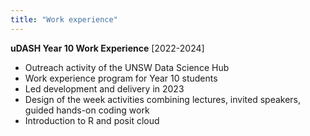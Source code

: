 ```yaml
---
title: "Work experience"
---
```


**uDASH Year 10 Work Experience** [2022-2024]

- Outreach activity of the UNSW Data Science Hub
- Work experience program for Year 10 students
- Led development and delivery in 2023
- Design of the week activities combining lectures, invited speakers, guided hands-on coding work 
- Introduction to R and posit cloud
